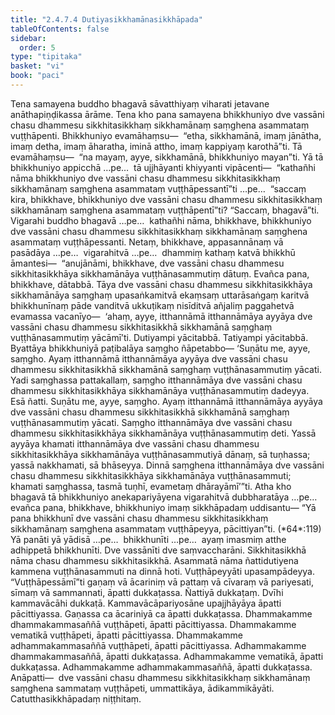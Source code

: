 ```yaml
---
title: "2.4.7.4 Dutiyasikkhamānasikkhāpada"
tableOfContents: false
sidebar:
  order: 5
type: "tipitaka"
basket: "vi"
book: "paci"
---
```



<DynamicBreadcrumb />

<Division number="1084" book="paci" bookNo="2" page="421">

<Paragraph number="3216" book="paci">
Tena samayena buddho bhagavā sāvatthiyaṃ viharati jetavane anāthapiṇḍikassa ārāme. Tena kho pana samayena bhikkhuniyo dve vassāni chasu dhammesu sikkhitasikkhaṃ sikkhamānaṃ saṃghena asammataṃ vuṭṭhāpenti. Bhikkhuniyo evamāhaṃsu—  “etha, sikkhamānā, imaṃ jānātha, imaṃ detha, imaṃ āharatha, iminā attho, imaṃ kappiyaṃ karothā”ti. Tā evamāhaṃsu—  “na mayaṃ, ayye, sikkhamānā, bhikkhuniyo mayan”ti.
</Paragraph>

<Paragraph number="3217" book="paci">
Yā tā bhikkhuniyo appicchā …pe…  tā ujjhāyanti khiyyanti vipācenti—  “kathañhi nāma bhikkhuniyo dve vassāni chasu dhammesu sikkhitasikkhaṃ sikkhamānaṃ saṃghena asammataṃ vuṭṭhāpessantī”ti …pe…  “saccaṃ kira, bhikkhave, bhikkhuniyo dve vassāni chasu dhammesu sikkhitasikkhaṃ sikkhamānaṃ saṃghena asammataṃ vuṭṭhāpentī”ti? “Saccaṃ, bhagavā”ti. Vigarahi buddho bhagavā …pe…  kathañhi nāma, bhikkhave, bhikkhuniyo dve vassāni chasu dhammesu sikkhitasikkhaṃ sikkhamānaṃ saṃghena asammataṃ vuṭṭhāpessanti. Netaṃ, bhikkhave, appasannānaṃ vā pasādāya …pe…  vigarahitvā …pe…  dhammiṃ kathaṃ katvā bhikkhū āmantesi—  “anujānāmi, bhikkhave, dve vassāni chasu dhammesu sikkhitasikkhāya sikkhamānāya vuṭṭhānasammutiṃ dātuṃ. Evañca pana, bhikkhave, dātabbā. Tāya dve vassāni chasu dhammesu sikkhitasikkhāya sikkhamānāya saṃghaṃ upasaṅkamitvā ekaṃsaṃ uttarāsaṅgaṃ karitvā bhikkhunīnaṃ pāde vanditvā ukkuṭikaṃ nisīditvā añjaliṃ paggahetvā evamassa vacanīyo—  ‘ahaṃ, ayye, itthannāmā itthannāmāya ayyāya dve vassāni chasu dhammesu sikkhitasikkhā sikkhamānā saṃghaṃ vuṭṭhānasammutiṃ yācāmī’ti. Dutiyampi yācitabbā. Tatiyampi yācitabbā. Byattāya bhikkhuniyā paṭibalāya saṃgho ñāpetabbo—
</Paragraph>

</Division>
<Division number="1085" book="paci" bookNo="2" page="422">

<Paragraph number="3218" book="paci">
‘Suṇātu me, ayye, saṃgho. Ayaṃ itthannāmā itthannāmāya ayyāya dve vassāni chasu dhammesu sikkhitasikkhā sikkhamānā saṃghaṃ vuṭṭhānasammutiṃ yācati. Yadi saṃghassa pattakallaṃ, saṃgho itthannāmāya dve vassāni chasu dhammesu sikkhitasikkhāya sikkhamānāya vuṭṭhānasammutiṃ dadeyya. Esā ñatti.
</Paragraph>

<Paragraph number="3219" book="paci">
Suṇātu me, ayye, saṃgho. Ayaṃ itthannāmā itthannāmāya ayyāya dve vassāni chasu dhammesu sikkhitasikkhā sikkhamānā saṃghaṃ vuṭṭhānasammutiṃ yācati. Saṃgho itthannāmāya dve vassāni chasu dhammesu sikkhitasikkhāya sikkhamānāya vuṭṭhānasammutiṃ deti. Yassā ayyāya khamati itthannāmāya dve vassāni chasu dhammesu sikkhitasikkhāya sikkhamānāya vuṭṭhānasammutiyā dānaṃ, sā tuṇhassa; yassā nakkhamati, sā bhāseyya.
</Paragraph>

<Paragraph number="3220" book="paci">
Dinnā saṃghena itthannāmāya dve vassāni chasu dhammesu sikkhitasikkhāya sikkhamānāya vuṭṭhānasammuti; khamati saṃghassa, tasmā tuṇhī, evametaṃ dhārayāmī’”ti.
</Paragraph>

<Paragraph number="3221" book="paci">
Atha kho bhagavā tā bhikkhuniyo anekapariyāyena vigarahitvā dubbharatāya …pe…  evañca pana, bhikkhave, bhikkhuniyo imaṃ sikkhāpadaṃ uddisantu—
</Paragraph>

</Division>
<Division number="1086" book="paci" bookNo="2" page="422">

<Paragraph number="3222" book="paci">
<Emphasis>“Yā pana bhikkhunī dve vassāni chasu dhammesu sikkhitasikkhaṃ sikkhamānaṃ saṃghena asammataṃ vuṭṭhāpeyya, pācittiyan”</Emphasis>ti. (*64*:<Emphasis>119</Emphasis>)
</Paragraph>

</Division>
<Division number="1087" book="paci" bookNo="2" page="422">

<Paragraph number="3223" book="paci">
<Emphasis>Yā panā</Emphasis>ti yā yādisā …pe…  <Emphasis>bhikkhunī</Emphasis>ti …pe…  ayaṃ imasmiṃ atthe adhippetā bhikkhunīti.
</Paragraph>

<Paragraph number="3224" book="paci">
<Emphasis>Dve vassānī</Emphasis>ti dve saṃvaccharāni. <Emphasis>Sikkhitasikkhā</Emphasis> nāma chasu dhammesu sikkhitasikkhā. <Emphasis>Asammatā</Emphasis> nāma ñattidutiyena kammena vuṭṭhānasammuti na dinnā hoti. <Emphasis>Vuṭṭhāpeyyā</Emphasis>ti upasampādeyya.
</Paragraph>

<Paragraph number="3225" book="paci">
“Vuṭṭhāpessāmī”ti gaṇaṃ vā ācariniṃ vā pattaṃ vā cīvaraṃ vā pariyesati, sīmaṃ vā sammannati, āpatti dukkaṭassa. Ñattiyā dukkaṭaṃ. Dvīhi kammavācāhi dukkaṭā. Kammavācāpariyosāne upajjhāyāya āpatti pācittiyassa. Gaṇassa ca ācariniyā ca āpatti dukkaṭassa.
</Paragraph>

</Division>
<Division number="1088" book="paci" bookNo="2" page="423">

<Paragraph number="3226" book="paci">
Dhammakamme dhammakammasaññā vuṭṭhāpeti, āpatti pācittiyassa. Dhammakamme vematikā vuṭṭhāpeti, āpatti pācittiyassa. Dhammakamme adhammakammasaññā vuṭṭhāpeti, āpatti pācittiyassa.
</Paragraph>

<Paragraph number="3227" book="paci">
Adhammakamme dhammakammasaññā, āpatti dukkaṭassa. Adhammakamme vematikā, āpatti dukkaṭassa. Adhammakamme adhammakammasaññā, āpatti dukkaṭassa.
</Paragraph>

</Division>
<Division number="1089" book="paci" bookNo="2" page="423">

<Paragraph number="3228" book="paci">
Anāpatti—  dve vassāni chasu dhammesu sikkhitasikkhaṃ sikkhamānaṃ saṃghena sammataṃ vuṭṭhāpeti, ummattikāya, ādikammikāyāti.

</Paragraph>
</Division>

<Paragraph number="3229" type="center" book="paci">
Catutthasikkhāpadaṃ niṭṭhitaṃ.
</Paragraph>